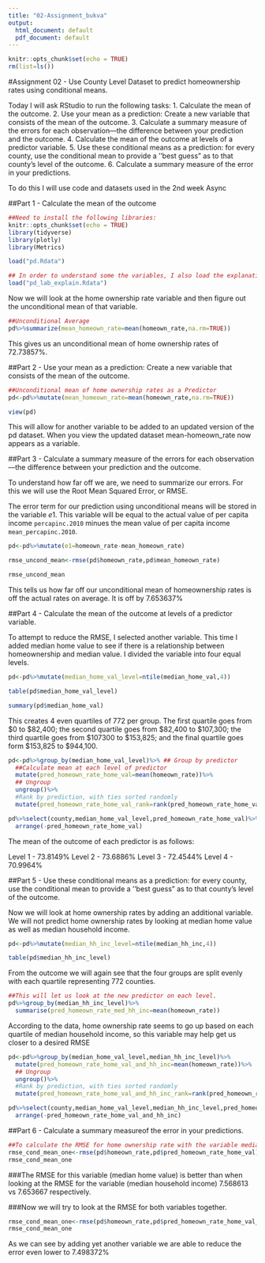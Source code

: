 ```yaml
---
title: "02-Assignment_bukva"
output:
  html_document: default
  pdf_document: default
---
```


```r
knitr::opts_chunk$set(echo = TRUE)
rm(list=ls())
```

#Assignment 02 - Use County Level Dataset to predict homeownership rates using conditional means.

Today I will ask RStudio to run the following tasks:
    1. Calculate the mean of the outcome.
    2. Use your mean as a prediction: Create a new variable that consists of the mean of the outcome.
    3. Calculate a summary measure of the errors for each observation—the difference between your prediction and the outcome.
    4. Calculate the mean of the outcome at levels of a predictor variable.
    5. Use these conditional means as a prediction: for every county, use the conditional mean to provide a ‘’best guess” as to that county’s level of the outcome.
    6. Calculate a summary measure of the error in your predictions.

To do this I will use code and datasets used in the 2nd week Async

##Part 1 - Calculate the mean of the outcome

```r

##Need to install the following libraries:
knitr::opts_chunk$set(echo = TRUE)
library(tidyverse)
library(plotly)
library(Metrics)
```

```r
load("pd.Rdata")
```


```r

## In order to understand some the variables, I also load the explanation of the pd dataset.
load("pd_lab_explain.Rdata")

```

Now we will look at the home ownership rate variable and then figure out the unconditional mean of that variable.  

```r
##Unconditional Average
pd%>%summarize(mean_homeown_rate=mean(homeown_rate,na.rm=TRUE))
```

This gives us an unconditional mean of home ownership rates of 72.73857%.

##Part 2 - Use your mean as a prediction: Create a new variable that consists of the mean of the outcome.

```r
##Unconditional mean of home ownership rates as a Predictor
pd<-pd%>%mutate(mean_homeown_rate=mean(homeown_rate,na.rm=TRUE))
```

```r
view(pd)
```

This will allow for another variable to be added to an updated version of the pd dataset. When you view the updated dataset mean-homeown_rate now appears as a variable.

##Part 3 - Calculate a summary measure of the errors for each observation—the difference between your prediction and the outcome.

To understand how far off we are, we need to summarize our errors. For this we will use the Root Mean Squared Error, or RMSE. 

The error term for our prediction using unconditional means will be stored in the variable $e1$. This variable will be equal to the actual value of per capita income `percapinc.2010` minues the mean value of per capita income `mean_percapinc.2010`.

```r
pd<-pd%>%mutate(e1=homeown_rate-mean_homeown_rate)

rmse_uncond_mean<-rmse(pd$homeown_rate,pd$mean_homeown_rate)

rmse_uncond_mean

```

This tells us how far off our unconditional mean of homeownership rates is off the actual rates on average.  It is off by 7.653637%

##Part 4 -  Calculate the mean of the outcome at levels of a predictor variable.

To attempt to reduce the RMSE, I selected another variable.  This time I added median home value to see if there is a relationship between homeownership and median value.  I divided the variable into four equal levels.

```r

pd<-pd%>%mutate(median_home_val_level=ntile(median_home_val,4))

table(pd$median_home_val_level)

summary(pd$median_home_val)
```

This creates 4 even quartiles of 772 per group.  The first quartile goes from $0 to $82,400; the second quartile goes from $82,400 to $107,300; the third quartile goes from $107300 to $153,825; and the final quartile goes form $153,825 to $944,100.

```r
pd<-pd%>%group_by(median_home_val_level)%>% ## Group by predictor
  ##Calculate mean at each level of predictor
  mutate(pred_homeown_rate_home_val=mean(homeown_rate))%>% 
  ## Ungroup
  ungroup()%>% 
  #Rank by prediction, with ties sorted randomly
  mutate(pred_homeown_rate_home_val_rank=rank(pred_homeown_rate_home_val,ties.method="random"))
```


```r
pd%>%select(county,median_home_val_level,pred_homeown_rate_home_val)%>%
  arrange(-pred_homeown_rate_home_val)
```

The mean of the outcome of each predictor is as follows:

Level 1 - 73.8149%
Level 2 - 73.6886%
Level 3 - 72.4544%
Level 4 - 70.9964%

##Part 5 - Use these conditional means as a prediction: for every county, use the conditional mean to provide a ‘’best guess” as to that county’s level of the outcome.

Now we will look at home ownership rates by adding an additional variable.  We will not predict home ownership rates by looking at median home value as well as median household income.  

```r
pd<-pd%>%mutate(median_hh_inc_level=ntile(median_hh_inc,4))

table(pd$median_hh_inc_level)
```
From the outcome we will again see that the four groups are split evenly with each quartile representing 772 counties.

```r
##This will let us look at the new predictor on each level. 
pd%>%group_by(median_hh_inc_level)%>%
  summarise(pred_homeown_rate_med_hh_inc=mean(homeown_rate))
```

According to the data, home ownership rate seems to go up based on each quartile of median household income, so this variable may help get us closer to a desired RMSE

```r
pd<-pd%>%group_by(median_home_val_level,median_hh_inc_level)%>%
  mutate(pred_homeown_rate_home_val_and_hh_inc=mean(homeown_rate))%>% 
  ## Ungroup
  ungroup()%>% 
  #Rank by prediction, with ties sorted randomly
  mutate(pred_homeown_rate_home_val_and_hh_inc_rank=rank(pred_homeown_rate_home_val_and_hh_inc,ties.method="random"))

pd%>%select(county,median_home_val_level,median_hh_inc_level,pred_homeown_rate_home_val_and_hh_inc)%>%
  arrange(-pred_homeown_rate_home_val_and_hh_inc)
```

##Part 6 - Calculate a summary measureof the error in your predictions.

```r
##To calculate the RMSE for home ownership rate with the variable median home value I will use the following code:
rmse_cond_mean_one<-rmse(pd$homeown_rate,pd$pred_homeown_rate_home_val)
rmse_cond_mean_one
```
###The RMSE for this variable (median home value) is better than when looking at the RMSE for the variable (median household income) 7.568613 vs 7.653667 respectively.

###Now we will try to look at the RMSE for both variables together.  

```r
rmse_cond_mean_one<-rmse(pd$homeown_rate,pd$pred_homeown_rate_home_val_and_hh_inc)
rmse_cond_mean_one
```

As we can see by adding yet another variable we are able to reduce the error even lower to 7.498372%


